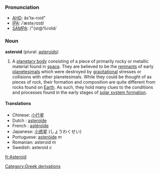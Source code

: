 ===Pronunciation===
*[[w:AHD|AHD]]: ăs'tə-roid"
*[[w:IPA|IPA]]: /ˈæstəˌroɪd/
*[[w:SAMPA|SAMPA]]: /"{st@%roId/

===Noun===
'''asteroid''' (plural: [[asteroids]])

# A [[planetary body]] consisting of a piece of primarily rocky or metallic material found in [[space]].  They are believed to be the [[remnants]] of early [[planetesimal]]s which were destroyed by [[gravitational]] stresses or collisions with other planetesimals.  While they could be thought of as pieces of rock, their formation and composition are quite different from rocks found on [[Earth]].  As such, they hold many clues to the conditions and processes found in the early stages of [[solar system formation]].

====Translations====
*Chinese: [[小行星]]
*Dutch : [[asteroïde]]
*French : [[astéroïde]]
*Japanese: [[小惑星]] (しょうわくせい)
*Portuguese: [[asteróide]] ''m''
*Romanian: asteroid ''m''
*Swedish: asteroid ''c''
[[Category:Greek derivations]]

[[fr:Asteroid]]